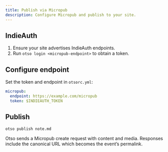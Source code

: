 ```yaml
---
title: Publish via Micropub
description: Configure Micropub and publish to your site.
---
```


## IndieAuth

1. Ensure your site advertises IndieAuth endpoints.
2. Run `otso login <micropub-endpoint>` to obtain a token.

## Configure endpoint

Set the token and endpoint in `otsorc.yml`:

```yaml
micropub:
  endpoint: https://example.com/micropub
  token: $INDIEAUTH_TOKEN
```

## Publish

```bash
otso publish note.md
```

Otso sends a Micropub create request with content and media. Responses include the canonical URL which becomes the event’s permalink.
